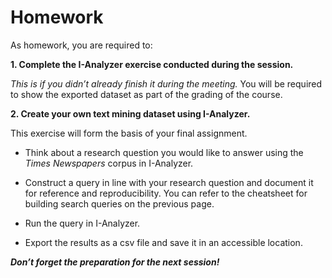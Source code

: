 # Homework {.unnumbered}

As homework, you are required to:

**1. Complete the I-Analyzer exercise conducted during the session.**

_This is if you didn't already finish it during the meeting._ 
You will be required to show the exported dataset as part of the grading of the course.

**2. Create your own text mining dataset using I-Analyzer.**

This exercise will form the basis of your final assignment. 

- Think about a research question you would like to answer using the _Times Newspapers_ corpus in I-Analyzer.

- Construct a query in line with your research question and document it for reference and reproducibility. You can refer to the cheatsheet for building search queries on the previous page. 

- Run the query in I-Analyzer.

- Export the results as a csv file and save it in an accessible location.

_**Don't forget the preparation for the next session!**_